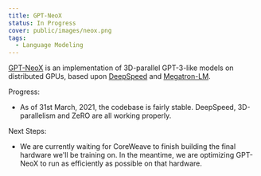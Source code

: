 ```yaml
---
title: GPT-NeoX
status: In Progress
cover: public/images/neox.png
tags:
  - Language Modeling
---
```


[GPT-NeoX](https://github.com/EleutherAI/gpt-neox) is an implementation of 3D-parallel GPT-3-like models on distributed GPUs, based upon [DeepSpeed](https://www.deepspeed.ai/) and [Megatron-LM](https://github.com/NVIDIA/Megatron-LM).

Progress:

- As of 31st March, 2021, the codebase is fairly stable. DeepSpeed, 3D-parallelism and ZeRO are all working properly.

Next Steps:

- We are currently waiting for CoreWeave to finish building the final hardware we'll be training on. In the meantime, we are optimizing GPT-NeoX to run as efficiently as possible on that hardware.
